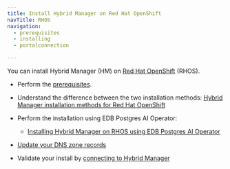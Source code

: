```yaml
---
title: Install Hybrid Manager on Red Hat OpenShift
navTitle: RHOS
navigation:
  - prerequisites
  - installing
  - portalconnection

---
```


You can install Hybrid Manager (HM) on [Red Hat OpenShift](https://www.openshift.com/) (RHOS).

-   Perform the [prerequisites](prerequisites).

-   Understand the difference between the two installation methods: [Hybrid Manager installation methods for Red Hat OpenShift](installing)

-   Perform the installation using EDB Postgres AI Operator:

    -   [Installing Hybrid Manager on RHOS using EDB Postgres AI Operator](installing.mdx)

-   [Update your DNS zone records](dns_and_verify.mdx)

-   Validate your install by [connecting to Hybrid Manager](portalconnection.mdx)
